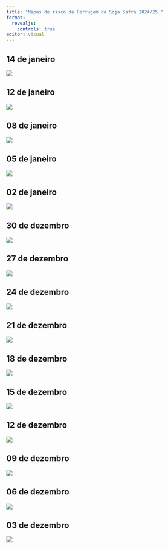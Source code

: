 ```yaml
---
title: "Mapas de risco da Ferrugem da Soja Safra 2024/25 "
format: 
  revealjs:
    controls: true
editor: visual
---
```


## 14 de janeiro

![](figs/maps/RS-14-01-2025.png)

## 12 de janeiro

![](figs/maps/RS-11-01-2025.png)

## 08 de janeiro

![](figs/maps/RS-08-01-2025.png)

## 05 de janeiro

![](figs/maps/RS-05-01-2025.png)

## 02 de janeiro

![](figs/maps/RS-02-01-2025.png)

## 30 de dezembro

![](figs/maps/RS-30-12-2024.png)

## 27 de dezembro

![](figs/maps/RS-27-12-2024.png)

## 24 de dezembro

![](figs/maps/RS-24-12-2024.png)

## 21 de dezembro

![](figs/maps/RS-21-12-2024.png)

## 18 de dezembro

![](figs/maps/RS-18-12-2024.png)

## 15 de dezembro

![](figs/maps/RS-15-12-2024.png)

## 12 de dezembro

![](figs/maps/RS-12-12-2024.png)

## 09 de dezembro

![](figs/maps/RS-09-12-2024.png)

## 06 de dezembro

![](figs/maps/RS-06-12-2024.png)

## 03 de dezembro

![](figs/maps/RS-03-12-2024.png)

